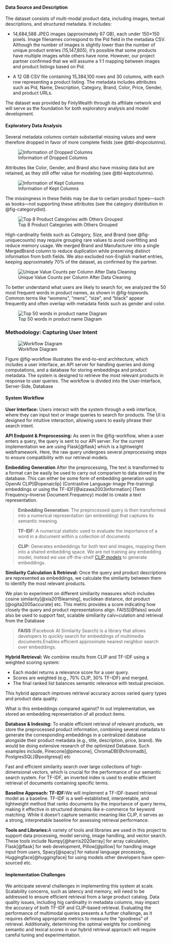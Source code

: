 #### Data Source and Description

The dataset consists of multi-modal product data, including images, textual descriptions, and structured metadata. It includes:

- 14,684,588 JPEG images (approximately 67 GB), each under 150×150 pixels. Image filenames correspond to the Pid field in the metadata CSV. Although the number of images is slightly lower than the number of unique product entries (15,147,805), it's possible that some products have multiple images while others have none. However, our project partner confirmed that we will assume a 1:1 mapping between images and product listings based on Pid.

- A 12 GB CSV file containing 15,384,100 rows and 30 columns, with each row representing a product listing. The metadata includes attributes such as Pid, Name, Description, Category, Brand, Color, Price, Gender, and product URLs.

The dataset was provided by FinlyWealth through its affiliate network and will serve as the foundation for both exploratory analysis and model development.

#### Exploratory Data Analysis

Several metadata columns contain substantial missing values and were therefore dropped in favor of more complete fields (see @tbl-dropcolumns). 

![Information of Dropped Columns](../img/dropcolumns.png){#tbl-dropcolumns}

Attributes like Color, Gender, and Brand also have missing data but are retained, as they still offer value for modeling (see @tbl-keptcolumns). 

![Information of Kept Columns](../img/keptcolumns.png){#tbl-keptcolumns}

The missingness in these fields may be due to certain product types—such as books—not supporting these attributes (see the category distribution in @fig-categorydist). 

![Top 8 Product Categories with Others Grouped](../img/categorydist.png){#fig-categorydist}

High-cardinality fields such as Category, Size, and Brand (see @fig-uniquecounts) may require grouping rare values to avoid overfitting and reduce memory usage. We merged Brand and Manufacturer into a single MergedBrand column to reduce duplication while preserving distinct information from both fields. We also excluded non-English market entries, keeping approximately 70% of the dataset, as confirmed by the partner. 

![Unique Value Counts per Column After Data Cleaning](../img/uniquecounts.png){#fig-uniquecounts}

To better understand what users are likely to search for, we analyzed the 50 most frequent words in product names, as shown in @fig-topwords. Common terms like "womens", "mens", "size", and "black" appear frequently and often overlap with metadata fields such as gender and color.

![Top 50 words in product name Diagram](../img/topwords.png){#fig-topwords}

### Methodology: Capturing User Intent

![Workflow Diagram](../img/workflow.png){#fig-workflow}

Figure @fig-workflow illustrates the end-to-end architecture, which includes a user interface, an API server for handling queries and doing computations, and a database for storing embeddings and product metadata. The system is designed to retrieve the most relevant products in response to user queries. The workflow is divided into the User-Interface, Server-Side, Database

#### System Workflow

**User Interface:** Users interact with the system through a web interface, where they can input text or image queries to search for products.  The UI is designed for intuitive interaction, allowing users to easily phrase their search intent.

**API Endpoint & Preprocessing:** As seen in the @fig-workflow, when a user enters a query, the query is sent to our API server. For the current implementation we are using Flask[@flask] which is a lightweight webframework. Here, the raw query undergoes several preprocessing steps to ensure compatibility with our retrieval models.

**Embedding Generation**
After the preprocessing, The text is transformed to a format can be easily be used to carry out comparism to data stored in the database. This can either be some form of embedding generation using OpenAi CLIP[@openaiclip] (Contrastive Language-Image Pre-training) embeddings or using the TF-IDF[@aizawa2003information] (Term Frequency–Inverse Document Frequency) model to create a text representation.

> **Embedding Generation:** The preprocessed query is then transformed into a numerical representation (an embedding) that captures its semantic meaning.

> **TF-IDF:** A numerical statistic used to evaluate the importance of a word in a document within a collection of documents

> **CLIP:** Generates embeddings for both text and images, mapping them into a shared embedding space. We are not training any embedding model, instead we use off-the-shelf [CLIP models](https://huggingface.co/docs/transformers/en/model_doc/clip) to generate embeddings.

**Similarity Calculation & Retrieval:** Once the query and product descriptions are represented as embeddings, we calculate the similarity between them to identify the most relevant products.

We plan to experiment on different similiarity measures which includes cosine similarity[@xia2015learning], euclidean distance, dot product [@ogita2005accurate] etc. This metric provides a score indicating how closely the query and product representations align.
FAISS[@faiss] would also be used to support fast, scalable similiarity calv=culation and retrieval from the Database

> **FAISS** (Facebook AI Similarity Search) is a library that allows developers to quickly search for embeddings of multimedia documents.Enables efficient approximate nearest neighbor search over embeddings.

**Hybrid Retrieval:** We combine results from CLIP and TF-IDF using a weighted scoring system:

- Each model returns a relevance score for a user query.
- Scores are weighted (e.g., 70% CLIP, 30% TF-IDF) and merged.
- The final ranked list balances semantic relevance with textual precision.

This hybrid approach improves retrieval accuracy across varied query types and product data quality.

What is this embeddings compared against? In out implementation, we stored an embedding representation of all product items.

**Database & Indexing:** To enable efficient retrieval of relevant products, we store the preprocessed product information, combining several metadata to generate the corresponding embeddings in a centralized database alongside their product metadata (e.g., title, description, price, brand). We would be doing extensive research of the optimized Database. Such examples include, Pinecone[@pinecone], ChromaDB[@chromadb], PostgresSQL[@postgresql] etc

Fast and efficient similarity search over large collections of high-dimensional vectors, which is crucial for the performance of our semantic search system. For TF-IDF, an inverted index is used to enable efficient retrieval of documents containing specific terms.

**Baseline Approach: TF-IDF:**We will implement a TF-IDF-based retrieval model as a baseline. TF-IDF is a well-established, interpretable, and lightweight method that ranks documents by the importance of query terms, making it effective in structured domains like e-commerce for keyword matching. While it doesn't capture semantic meaning like CLIP, it serves as a strong, interpretable baseline for assessing retrieval performance.


**Tools and Libraries:**A variety of tools and libraries are used in this project to support data processing, model serving, image handling, and vector search. These tools include Numpy[@harris2020array] for array calculation, Flask[@flask] for web development, Pillow[@pillow] for handling image input from users, Spacy[@spacy] for natural language processing, Huggingface[@huggingface] for using models other developers have open-sourced etc. 

#### Implementation Challenges

We anticipate several challenges in implementing this system at scale. Scalability concerns, such as latency and memory, will need to be addressed to ensure efficient retrieval from a large product catalog. Data quality issues, including hig cardinality in metadata columns, may impact the accuracy of both TF-IDF and CLIP-based retrieval. Evaluating the performance of multimodal queries presents a further challenge, as it requires defining appropriate metrics to measure the "goodness" of retrieval. Additionally, determining the optimal weights for combining semantic and lexical scores in our hybrid retrieval approach will require careful tuning and experimentation.
